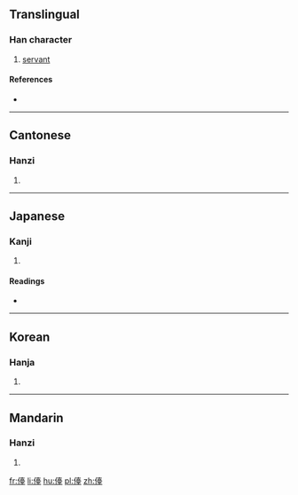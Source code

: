 ==Translingual==

===Han character===
{{Han char|rn=9|rad=人|as=14|sn=16|four=2421<sub>4</sub>|canj=人土口土 (OGRG)|ids=⿰[[亻]][[臺]]}}

# [[servant]]

====References====
* {{Han ref|kx=0119.330|dkj=01223|dj=0253.100|hdz=10229.060|uh=5113|ud=20755|bh=E8F5|bd=59637}}

----

==Cantonese==

===Hanzi===
{{yue-hanzi|jyut=toi4|y=toi4}}

# {{defn|lang=yue|sort=人14}}

----

==Japanese==

===Kanji===
{{ja-kanji|grade=|rs=人14}}

# {{defn|lang=ja|sort=人14}}

====Readings====
* {{ja-readings|on=[[たい]] (tai)|kun=[[けらい]] (kerai), [[みにくい]] (minikui), [[あたる]] (ataru)}}

----

==Korean==

===Hanja===
{{ko-hanja|hangeul=대|rv=dae|mr=tae}}

# {{defn|lang=ko|sort=人14}}

----

==Mandarin==

===Hanzi===
{{cmn-hanzi|pin=[[tái]] ([[tai2]])|wg=t'ai<sup>2</sup>}}

# {{defn|lang=cmn|sort=人14}}

[[fr:儓]]
[[li:儓]]
[[hu:儓]]
[[pl:儓]]
[[zh:儓]]